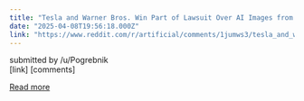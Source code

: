 ```yaml
---
title: "Tesla and Warner Bros. Win Part of Lawsuit Over AI Images from 'Blade Runner 2049'"
date: "2025-04-08T19:56:18.000Z"
link: "https://www.reddit.com/r/artificial/comments/1jumws3/tesla_and_warner_bros_win_part_of_lawsuit_over_ai/"
---
```


submitted by    /u/Pogrebnik  
 [link]   [comments]

[Read more](https://www.reddit.com/r/artificial/comments/1jumws3/tesla_and_warner_bros_win_part_of_lawsuit_over_ai/)
